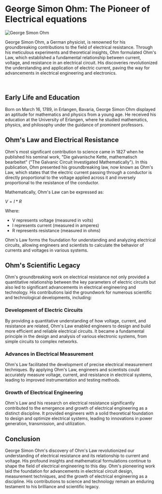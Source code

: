 
# George Simon Ohm: The Pioneer of Electrical equations

<Image
  src={ohm_img}
  alt="George Simon Ohm"
  className="float-left mr-4 mb-4 w-1/2 rounded-md"
  width={500}
  height={500}
/>

George Simon Ohm, a German physicist, is renowned for his groundbreaking contributions to the field of electrical resistance. Through his meticulous experiments and theoretical insights, Ohm formulated Ohm's Law, which established a fundamental relationship between current, voltage, and resistance in an electrical circuit. His discoveries revolutionized the understanding and application of electric current, paving the way for advancements in electrical engineering and electronics.

<br className="clear-both" />

## Early Life and Education

Born on March 16, 1789, in Erlangen, Bavaria, George Simon Ohm displayed an aptitude for mathematics and physics from a young age. He received his education at the University of Erlangen, where he studied mathematics, physics, and philosophy under the guidance of prominent professors.

## Ohm's Law and Electrical Resistance

Ohm's most significant contribution to science came in 1827 when he published his seminal work, "Die galvanische Kette, mathematisch bearbeitet" ("The Galvanic Circuit Investigated Mathematically"). In this publication, Ohm presented his groundbreaking law, now known as Ohm's Law, which states that the electric current passing through a conductor is directly proportional to the voltage applied across it and inversely proportional to the resistance of the conductor.

Mathematically, Ohm's Law can be expressed as:

$V = I*R$

Where:

- V represents voltage (measured in volts)
- I represents current (measured in amperes)
- R represents resistance (measured in ohms)

Ohm's Law forms the foundation for understanding and analyzing electrical circuits, allowing engineers and scientists to calculate the behavior of currents and voltages in various systems.

## Ohm's Scientific Legacy

Ohm's groundbreaking work on electrical resistance not only provided a quantitative relationship between the key parameters of electric circuits but also led to significant advancements in electrical engineering and technology. His contributions laid the groundwork for numerous scientific and technological developments, including:

### Development of Electric Circuits

By providing a quantitative understanding of how voltage, current, and resistance are related, Ohm's Law enabled engineers to design and build more efficient and reliable electrical circuits. It became a fundamental principle in the design and analysis of various electronic systems, from simple circuits to complex networks.

### Advances in Electrical Measurement

Ohm's Law facilitated the development of precise electrical measurement techniques. By applying Ohm's Law, engineers and scientists could accurately measure voltage, current, and resistance in electrical systems, leading to improved instrumentation and testing methods.

### Growth of Electrical Engineering

Ohm's Law and his research on electrical resistance significantly contributed to the emergence and growth of electrical engineering as a distinct discipline. It provided engineers with a solid theoretical foundation to design and optimize electrical systems, leading to innovations in power generation, transmission, and utilization.

## Conclusion

George Simon Ohm's discovery of Ohm's Law revolutionized our understanding of electrical resistance and its relationship to current and voltage. His profound insights and mathematical formulations continue to shape the field of electrical engineering to this day. Ohm's pioneering work laid the foundation for advancements in electrical circuit design, measurement techniques, and the growth of electrical engineering as a discipline. His contributions to science and technology remain an enduring testament to his brilliance and scientific legacy.
